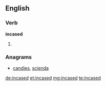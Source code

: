 ==English==

===Verb===
'''incased'''

# {{past of|[[incase]]}}

===Anagrams===
* [[candies#English|candies]], [[scienda#English|scienda]]

[[de:incased]]
[[et:incased]]
[[mg:incased]]
[[te:incased]]